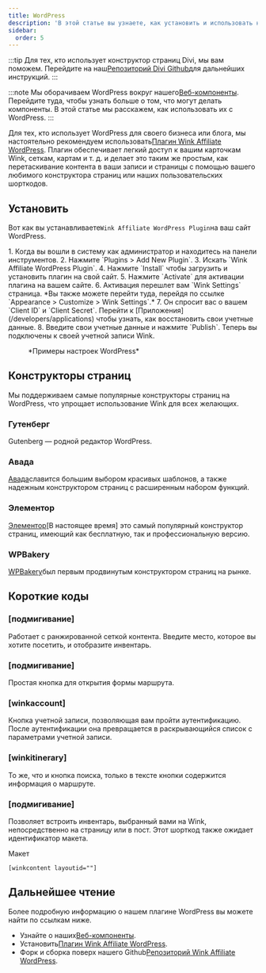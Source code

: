 ```yaml
---
title: WordPress
description: 'В этой статье вы узнаете, как установить и использовать наш плагин WordPress.'
sidebar:
  order: 5
---
```


:::tip
Для тех, кто использует конструктор страниц Divi, мы вам поможем. Перейдите на наш[Репозиторий Divi Github](https://github.com/wink-travel/affiliate-wordpress-divi-plugin)для дальнейших инструкций.
:::

:::note
Мы оборачиваем WordPress вокруг нашего[Веб-компоненты](/developers/web-components). Перейдите туда, чтобы узнать больше о том, что могут делать компоненты. В этой статье мы расскажем, как использовать их с WordPress.
:::

Для тех, кто использует WordPress для своего бизнеса или блога, мы настоятельно рекомендуем использовать[Плагин Wink Affiliate WordPress](https://wordpress.org/plugins/wink2travel/).
Плагин обеспечивает легкий доступ к вашим карточкам Wink, сеткам, картам и т. д. и делает это таким же простым, как перетаскивание контента в ваши записи и страницы с помощью вашего любимого конструктора страниц или наших пользовательских шорткодов.

## Установить

Вот как вы устанавливаете`Wink Affiliate WordPress Plugin`на ваш сайт WordPress.

<Steps>
  1. Когда вы вошли в систему как администратор и находитесь на панели инструментов.
  2. Нажмите `Plugins > Add New Plugin`.
  3. Искать `Wink Affiliate WordPress Plugin`.
  4. Нажмите `Install` чтобы загрузить и установить плагин на свой сайт.
  5. Нажмите `Activate` для активации плагина на вашем сайте.
  6. Активация перешлет вам `Wink Settings` страница. *Вы также можете перейти туда, перейдя по ссылке `Appearance > Customize > Wink Settings`.*
  7. Он спросит вас о вашем `Client ID` и `Client Secret`. Перейти к [Приложения](/developers/applications) чтобы узнать, как восстановить свои учетные данные.
  8. Введите свои учетные данные и нажмите `Publish`. Теперь вы подключены к своей учетной записи Wink.
</Steps>


<figure>
  <CloudinaryImage width="350" height="760" resize="scale" quality="best" alt="Настройки плагина Wink Affiliate WordPress" src="academy/wink-wordpress-plugin-settings" errorImage="noimage_opaque_nyrtl0.png" />

  <figcaption>*Примеры настроек WordPress*</figcaption>
</figure>


##

## Конструкторы страниц

Мы поддерживаем самые популярные конструкторы страниц на WordPress, что упрощает использование Wink для всех желающих.

### Гутенберг

Gutenberg — родной редактор WordPress.

### Авада

[Авада](https://avada.com)славится большим выбором красивых шаблонов, а также надежным конструктором страниц с расширенным набором функций.

### Элементор

[Элементор](https://elementor.com)\[В настоящее время] это самый популярный конструктор страниц, имеющий как бесплатную, так и профессиональную версию.

### WPBakery

[WPBakery](https://wpbakery.com)был первым продвинутым конструктором страниц на рынке.

## Короткие коды

### \[подмигивание]

Работает с ранжированной сеткой контента. Введите место, которое вы хотите посетить, и отобразите инвентарь.

### \[подмигивание]

Простая кнопка для открытия формы маршрута.

### \[winkaccount]

Кнопка учетной записи, позволяющая вам пройти аутентификацию. После аутентификации она превращается в раскрывающийся список с параметрами учетной записи.

### \[winkitinerary]

То же, что и кнопка поиска, только в тексте кнопки содержится информация о маршруте.

### \[подмигивание]

Позволяет встроить инвентарь, выбранный вами на Wink, непосредственно на страницу или в пост. Этот шорткод также ожидает идентификатор макета.

Макет

```
[winkcontent layoutid=""]
```

## Дальнейшее чтение

Более подробную информацию о нашем плагине WordPress вы можете найти по ссылкам ниже.

* Узнайте о наших[Веб-компоненты](/developers/web-components).
* Установить[Плагин Wink Affiliate WordPress](https://wordpress.org/plugins/wink2travel/).
* Форк и сборка поверх нашего Github[Репозиторий Wink Affiliate WordPress](https://github.com/wink-travel/wink-wordpress-plugin).

